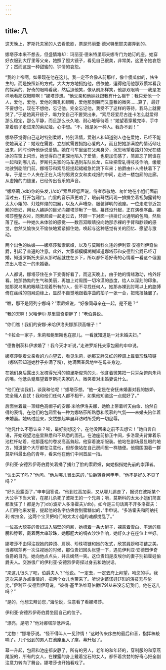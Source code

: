 ```yaml
---
---
---
```

title: 八
---




这天晚上，罗斯托夫家的人去看歌剧，票是玛丽亚·德米特里耶夫娜弄到的。

娜塔莎本来不想去，但盛情难却：玛丽亚·德米特里耶夫娜专门为她订的座。她穿好衣服到大厅里等父亲，她照了照大镜子，看见自己很美，非常美，这更令她哀怨了；然而这是一种甜蜜的、钟情的哀怨。

“我的上帝啊，如果现在他在这儿，我一定不会像从前那样，像个傻瓜似的，怯生生的，而是按照新的方式，大大方方地拥抱他，偎依他，逗得他用他那双惯常看我的探索的、好奇的眼睛看我，然后逗他笑，像从前那样笑，他那双眼睛——我是怎样地看那双眼睛啊！”娜塔莎想。“他父亲和他妹妹跟我有什么相干：我只爱他一个人，爱他，爱他，爱他的面孔和眼睛，爱他那刚毅而又童稚的微笑……算了，最好不要想他，现在不想他，忘记他。完全忘记他，我受不了这样的等待，我马上就要哭了，”于是她离开镜子，竭力使自己不要哭出来。“索尼娅爱尼古连卡怎么就爱得那么稳定，那么平静，而且那么长久地、耐心地等待着！”她望着穿戴完毕、手中拿着扇子走进来的索尼娅，心中想。“不，她是另一种人。我办不到！”

娜塔莎觉得自己这时特别柔顺，特别温情，爱别人和知道别人也在爱她，已经不能使她满足了：她现在需要、立刻就需要拥抱心爱的人，而且把她那满腔的情话倾吐出来，同时也听他诉说爱情。她在马车里坐在父亲身旁，沉思地望着路灯的光在结冰的车窗上闪烁，她觉得自己更深地陷入了爱情，也更加伤感了，简直忘了同谁在一起和到哪儿去。罗斯托夫家的马车遇到车队长龙，车轮把雪轧得吱吱作响，缓缓地驶到剧院门前。娜塔莎和索尼娅提起裙裾急忙跳下车来；伯爵由仆人搀扶着下了车，于是三个人夹在正在入场的男男女女和卖戏报的中间，走进一楼包厢的走廊。从虚掩的门缝里，已经传出音乐的声音。

“娜塔莉，}db}你的头发，}/db}”索尼娅低声说。侍者恭敬地、匆忙地在小姐们面前溜过去，打开包厢门。门里的音乐声更响了，眼前蓦然闪现一排排坐着袒胸露臂的太太小姐的、灯烛辉煌的包厢，以及人声嘈杂、服装鲜明的池座。一位走进邻近包厢的贵妇，用女人嫉妒的目光向娜塔莎瞅了一眼。幕还没升起，正在演奏序曲。娜塔莎整整衣衫，同索尼娅一起走过去，环顾一下对面一排排灯火通明的包厢，然后落了座。一种她久未体验的感觉——数百双眼睛投向她那赤裸的手臂和脖颈的感觉，忽然又愉快又不愉快地紧紧抓住她，唤起与这种感觉有关的回忆、愿望与激动。

两个出色的姑娘——娜塔莎和索尼娅，以及与莫斯科久违的伊利亚·安德烈伊奇伯爵，引起了普遍的注意。此外，大家都模模糊糊知道娜塔莎和安德烈公爵已经订婚，知道罗斯托夫家从那时起就住在乡下，所以都怀着好奇的心情看一看这个俄国杰出人物之一的未婚妻。

人人都说，娜塔莎住在乡下变得好看了，而这天晚上，由于她的情绪激动，格外好看。她那勃勃的生气和美丽，再加上对周围一切冷漠的态度，给人以深刻的印象。她那双乌黑的眼睛注视着所有的人，但不寻找任何人，她那赤裸到肘弯以上的胳膊倚在丝绒的包厢边缘上，显然不自觉地跟着序曲的拍子一张一合，把戏报揉皱了。

“瞧，那不是阿列宁娜吗？”索尼娅说，“好像同母亲在一起，是不是？”

“我的天啊！米哈伊尔·基里雷奇更胖了！”老伯爵说。

“你们瞧！我们的安娜·米哈伊洛夫娜那顶高帽子！”

“卡拉金一家子，朱莉和鲍里斯也在那儿。一看就知道是一对未婚夫妇。”

“德鲁别茨科伊求婚了！我今天才听说，”走进罗斯托夫家包厢的申申说。

娜塔莎朝着父亲看的方向望去，看见朱莉，她那又胖又红的脖颈上戴着珍珠项链（娜塔莎知道她脖子扑满了粉），她满面春风地坐在母亲身边。

在她们身后露出头发梳得光滑的鲍里斯俊秀的头，他含着微笑把一只耳朵俯向朱莉的嘴。他低头蹙眉望着罗斯托夫家的人，微笑着对未婚妻说什么。

“他们在谈我们，谈我和他呢！”娜塔莎想。“他一定是在安抚未婚妻对我的嫉妒。完全庸人自扰！我和他们任何人都不相干，如果他知道这一点就好了。”

后面坐着戴一顶绿色高帽子的安娜·米哈伊洛夫娜，她脸上带着听天由命、怡然自得的表情。在他们的包厢里有一种为娜塔莎所熟悉和羡慕的气氛——未婚夫陪伴着未婚妻。她转过脸来，突然想起早晨拜访时所受的一切屈辱。

“他凭什么不愿认亲？唉，最好别想这个，在他没回来之前不去想它！”她自言自语，开始观望池座里熟悉和不熟悉的面孔。在池座前排正中间，多洛霍夫背靠着乐池栏杆站着，他那蓬松的卷发高高耸起，他穿着波斯服装。他站在剧场最显眼的地方，知道整个大厅都在注意他，但却像站在自己房间里一样随便。他周围围着一群莫斯科最出色的青年，看来他在他们中间首屈一指。

伊利亚·安德烈伊奇伯爵笑着捅了捅红了脸的索尼娅，向她指指她先前的崇拜者。

“认出来了吗？”他问。“他从哪儿冒出来的，”伯爵转身问申申，“他不是好久不见了吗？”

“好久没露面了，”申申回答说。“他到过高加索，又从哪儿逃走了，据说在波斯某个大公手下当大官，在那儿杀死了波斯王的一个兄弟；嗬，莫斯科的太太小姐们简直都发狂了！都是为了}db}波斯人多洛霍夫}/db}。如今是三句话离不开多洛霍夫：人们用他来发誓，提起他的名字仿佛尝到蜜糖似的，”申申说。“多洛霍夫和阿纳托利·库拉金，这两个宝贝把咱们的太太小姐的魂都搅乱了。”

一位高大貌美的贵妇进入隔壁的包厢，她梳着一条大辫子，裸露着雪白、丰满的肩膀和脖颈，戴着两大串珍珠，她那肥大的绸衣沙沙作响，她好久才在座位上坐好。

娜塔莎不由得注视她的脖颈、肩膀、珍珠项链和她的发式，欣赏肩膀和项链之美。当娜塔莎再一次注视她的时候，那位贵妇回头张望一下，遇见伊利亚·安德烈伊奇伯爵的目光，她向他点点头，并且嫣然一笑。这位贵妇是皮埃尔的妻子别祖霍娃伯爵夫人。交游很广的伊利亚·安德烈伊奇探过身去和她说话。

“来这儿很久了吧，伯爵夫人？”他说。“一定去，一定去府上拜望，吻您的手。我这次来是办点事情的，把两个女儿也带来了。听说谢苗诺娃[78]的演技无与伦比，”伊利亚·安德烈伊奇说。“彼得·基里洛维奇伯爵[79]从来没忘记我们。他在这儿吗？”

“是的，他想去拜访您，”海伦说，注意看了看娜塔莎。

伊利亚·安德烈伊奇伯爵坐回自己的位子。

“漂亮，是吧？”他对娜塔莎低声说。

“尤物！”娜塔莎说。“怪不得叫人一见钟情！”这时传来序曲的最后和音，指挥棒敲响了。几个迟到的男人在池座里入了座，幕升起了。

幕一升起，包厢和池座都安静了，所有的男人，老年的和年轻的，穿制服的和穿燕尾服的，所有的女人，在裸露的身上戴着宝石的女人，都怀着贪婪的好奇心把全副注意力转向了舞台。娜塔莎也开始看戏了。
